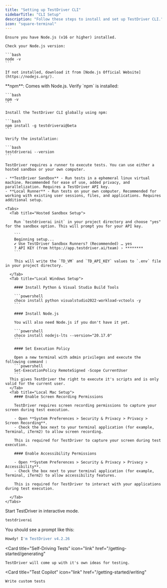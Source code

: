 ```yaml
---
title: "Setting up TestDriver CLI"
sidebarTitle: "CLI Setup"
description: "Follow these steps to install and set up TestDriver CLI."
icon: "square-terminal"
---
```



<Steps>

  <Step title="Install Node.js">

    Ensure you have Node.js (v16 or higher) installed.

    Check your Node.js version:
    
    ```bash
    node -v
    ```
    
    If not installed, download it from [Node.js Official Website](https://nodejs.org/).

  </Step>
  <Step title="Install NPM">
    **npm**: Comes with Node.js. Verify `npm` is installed:
    
    ```bash
    npm -v
    ```
  </Step>
  <Step title="Install TestDriver">
  
    Install the TestDriver CLI globally using npm:
  
    ```bash
    npm install -g testdriverai@beta
    ```
  
    Verify the installation:
  
    ```bash
    testdriverai --version
    ```
  </Step>


  <Step title="Set Up Your Test Runner">

    TestDriver requires a runner to execute tests. You can use either a hosted sandbox or your own computer.
    
    - **TestDriver Sandbox** - Run tests in a ephemeral linux virtual machine. Recommended for ease of use, added privacy, and parallelization. Requires a TestDriver API key.
    - **Local Runner** - Run tests on your own computer. Recommended for working with existing user sessions, files, and applications. Requires additional setup.

    <Tabs>
      <Tab title="Hosted Sandbox Setup">

        Run `testdriverai init` in your project directory and choose "yes" for the sandbox option. This will prompt you for your API key.

        ```
        Beginning setup...
        ✔ Use TestDriver Sandbox Runners? (Recommended) … yes
        ? API KEY (from https://app.testdriver.ai/team) › ********
        ```

        This will write the `TD_VM` and `TD_API_KEY` values to `.env` file in your project directory.

      </Tab>
      <Tab title="Local Windows Setup">

        #### Install Python & Visual Studio Build Tools

        ```powershell
        choco install python visualstudio2022-workload-vctools -y
        ```

        #### Install Node.js

        You will also need Node.js if you don't have it yet.

        ```powershell
        choco install nodejs-lts --version="20.17.0"
        ```

        #### Set Execution Policy

        Open a new terminal with admin privileges and execute the following command : 
        ```powershell
        Set-ExecutionPolicy RemoteSigned -Scope CurrentUser
        ```
      This gives TestDriver the right to execute it's scripts and is only valid for the current user. 
      </Tab>
      <Tab title="Local Mac Setup">
        #### Enable Screen Recording Permissions
        
        TestDriver requires screen recording permissions to capture your screen during test execution.

        - Open **System Preferences > Security & Privacy > Privacy > Screen Recording**.
        - Check the box next to your terminal application (for example, Terminal, iTerm2) to allow screen recording.
        
        This is required for TestDriver to capture your screen during test execution.
        
        #### Enable Accessibility Permissions
        
        - Open **System Preferences > Security & Privacy > Privacy > Accessibility**.
        - Check the box next to your terminal application (for example, Terminal, iTerm2) to allow accessibility features.

        This is required for TestDriver to interact with your applications during test execution.

      </Tab>
    </Tabs>
</Step>

<Step title="Run TestDriver in Interactive Mode">
  Start TestDriver in interactive mode. 
  
  ```bash
  testdriverai
  ```

  You should see a prompt like this:

  ```bash
  Howdy! I'm TestDriver v4.2.26
  ```
</Step>

</Steps>

<CardGroup cols={2}>

  <Card
    title="Self-Driving Tests"
    icon="link"
    href="/getting-started/generating"
  >
    TestDriver will come up with it's own ideas for testing.
  </Card>

  <Card
    title="Test Copilot"
    icon="link"
    href="/getting-started/writing"
  >
    Write custom tests
  </Card>

</CardGroup>
